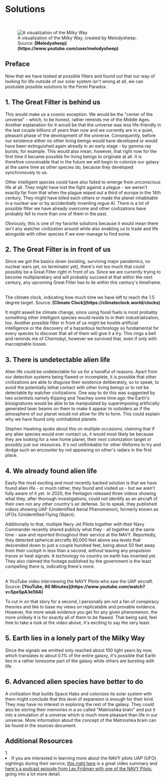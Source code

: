 
# Solutions

<ReadingTime />
<AudioPlayer ident="solutions" />

<br/>
<figure>
<Image src={require(".//../../../../resources/images/milkyway.png")} alt="A visualization of the Milky Way" />
<figcaption style={{ color: "rgb(156, 156, 156)", fontSize: "14px", marginTop: "2px" }}>A visualization of the Milky Way, created by Melodysheep. Source: <strong>[Melodysheep](https://www.youtube.com/user/melodysheep)</strong></figcaption>
</figure>

## Preface

Now that we have looked at possible filters and found out that our way of looking for life outside of our solar system isn't wrong at all, we can postulate possible solutions to the Fermi Paradox.

## 1. The Great Filter is behind us
This would make us a cosmic exception. We would be the "center of the universe" - which, to be honest, rather reminds me of the Middle Ages. Another explanation for it would be that the universe was less life-friendly in the last couple billions of years than now and we currently are in a quiet, pleasant phase of the development of the universe. Consequently, before our existence either no other living beings would have developed or would have been extinguished again already in an early stage - by gamma ray bursts, for example. This would also mean, however, that right now for the first time it became possible for living beings to originate at all. It is therefore conceivable that in the future we will begin to colonize our galaxy at the same time as other species do, because they developed synchronously to us. 

Other intelligent species could have also failed to emerge from unconscious life at all. They might have lost the fight against a plague - we weren't exactly far from that when the plague wiped out a third of europe in the 14th century. They might have killed each others or made the planet inhabitable in a nuclear war or by accidentially inventing rogue AI. There is a lot of possible filter we have already overcome and other civilizations have probably fell to more than one of them in the past.

Obviously, this is one of my favorite solutions because it would mean there isn't any watcher civilization around while also enabling us to trade and life alongside with other species if we ever manage to find some.

## 2. The Great Filter is in front of us
Since we got the basics down (existing, surviving major pandemics, no nuclear wars yet, no terminator yet), there's not too much that could possibly be a Great Filter right in front of us. Since we are currently trying to become multiplanetary and will probably succeed at that within the next century, any upcoming Great Filter has to lie within this century's timeframe. 

<br />
<ClimateClock />
<figcaption style={{ color: "rgb(156, 156, 156)", fontSize: "14px", marginTop: "2px" }}>The climate clock, indicating how much time we have left to reach the 1.5 degree target. Source: <strong>[Climate Clock](https://climateclock.world/clocks)</strong></figcaption>

It might aswell be climate change, since using fossil fuels is most probably something other intelligent species would reside to in their industrialization, too. Another possible filter in front of us might be hostile artificial intelligence or the discovery of a hazardous technology so fundamental for every species to discover that all of them will give it a try. This rings a bell and reminds me of Chernobyl, however we survived that, even if only with inacceptable losses.

## 3. There is undetectable alien life
Alien life could be undetectable for us for a handful of reasons. Apart from our detection systems being flawed or incomplete, it is possible that other civilizations are able to disguise their existence deliberately, so to speak, to avoid the potentially lethal contact with other living beings or to not be detectable by watcher civilizations. One way to do this was suggested by two scientists namely Kipping and Teachey some time ago: the Earth's biosignatures would be able to be manipulated by superimposing artificially generated laser beams on them to make it appear to outsiders as if the atmosphere of our planet would not allow for life to form. This could explain why we have found only uninhabited planets.

Stephen Hawking spoke about this on multiple occasions, claiming that if any alien species would ever contact us, it would most likely be because they are looking for a new home planet, their next colonization target or possibly just our resources. It's not unthinkable for other lifeforms to try and dodge such an encounter by not appearing on other's radars in the first place.

## 4. We already found alien life
Easily the most exciting and most recently backed solution is that we have found alien life - or much rather, they found and visited us - but we aren't fully aware of it yet. In 2020, the Pentagon released three videos showing what they, after thorough investigations, could not identify as an aircraft of their own nor any other country's air defense. So to speak, they published videos showing UAP (Unidentified Aerial Phenomenon), formerly known as UFOs (Unidentified Flying Object). 

Additionally to that, multiple Navy Jet Pilots together with their Navy Commander recently shared publicly what they - all together at the same time - saw and reported throughout their service at the NAVY. Reportedly, they detected spherical aircrafts 80,000 feet above sea levels that descended down to just a couple hundred feet, being about 50 feet away from their cockpit in less than a second, without leaving any propulsion traces or heat signals: A technology no country on earth has invented yet. They also claimed the footage published by the government is the least compelling there is, indicating there's more. 

<br />
<YoutubeEmbed embedId="ZBtMbBPzqHY" />
<figcaption style={{ color: "rgb(156, 156, 156)", fontSize: "14px", marginTop: "2px" }}>A YouTube video interviewing the NAVY Pilots who saw the UAP aircraft. Source: <strong>[YouTube, 60 Minutes](https://www.youtube.com/watch?v=SpeSpA3e56A)</strong></figcaption>

To cut in on that story for a second, I personally am not a fan of conspiracy theories and like to base my views on replicatable and provable evidence. However, the more weak evidence you get for any given phenomenon, the more unlikely it is for exactly all of them to be flawed. That being said, feel free to take a look at the video above, it's exciting to say the very least.

## 5. Earth lies in a lonely part of the Milky Way
Since the signals we emitted only reached about 100 light years by now, which translates to about 0.1% of the entire galaxy, it's possible that Earth lies in a rather lonesome part of the galaxy while others are bursting with life.

## 6. Advanced alien species have better to do
A civilization that builds Space Habs and colonizes its solar system with them might conclude that this level of expansion is enough for their kind. They may have no interest in exploring the rest of the galaxy. They could also be storing their memories in a so called "Matrioshka brain" and put it into a simulation of a universe which is much more pleasant than life in our universe. More information about the concept of the Matrioshka brain can be found in the sources document.


<SaveArticleSection article="alien-life-solutions"/>

## Additional Resources
<AdditionalResources>
  <div>
    <span>1. </span><li>If you are interested in learning more about the NAVY pilots UAP (UFO) sightings during their service, <a href="https://www.youtube.com/watch?v=ZBtMbBPzqHY" target="_blank">this right here</a> is a great video summary and <a href="https://www.youtube.com/watch?v=qLDp-aYnR1Y" target="_blank">here's a podcast episode from Lex Fridman with one of the NAVY Pilots</a>, going into a lot more detail.</li>
  </div>
</AdditionalResources>


<Analytics />